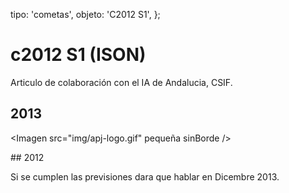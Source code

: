 
  tipo: 'cometas',
  objeto: 'C2012 S1',
};

# c2012 S1 (ISON)

Articulo de colaboración con el IA de Andalucia, CSIF.

## 2013

<Imagen
  src="img/apj-logo.gif"
  pequeña
  sinBorde
/>

<Imagen
  src="registro/c2012-s1_20131116_c2012s1_20131116_i88.jpg"
  fecha="20131116"
  desc="2 x 2 binning de 10s Imagen"
/>

<Imagen
  src="registro/c2012-s1_20131116_2012s1rgb_20131116_i88.jpg"
  fecha="20131116"
  desc="Composición 3x RGB 3 tres imágenes de 20 segundos en cada canal de la Resolución 2:06 “"
/>

<Imagen
  src="registro/c2012-s1_20131107_c2012s1_20131107_i88.jpg"
  fecha="20131107"
  desc="Distancia 1 UA"
/>

<Imagen
  src="registro/c2012-s1_20131012_c2012s1_20131013_i88.jpg"
  fecha="20131012"
  desc="Distancia 1.7UA parece que no va a ser tan espectacular"
/>

<Imagen
  src="registro/c2012-s1_20130407_2012s1_20130407_i88.jpg"
  fecha="20130407"
/>

<Imagen
  src="registro/c2012-s1_20130130_2012s1-10-100s-31-enero-2013.jpg"
  fecha="20130130"
  desc="4:02 unidades astronómicas de distancia"
/>

<Imagen
  src="registro/c2012-s1_20130106_user_556_6_enero_2012_c2012s1_30_100s_1357724375_527011.jpg"
  fecha="20130106"
  desc="3 * 300s DISTANCIA 5.1UA"
/>

## 2012

<Imagen
  src="registro/c2012-s1_Noviembre22_user_556_2012s1_3__300s_22noviembre_2012pa.jpg"
  fecha="20121122"
  desc="3 * 300s DISTANCIA 5.1UA"
/>

Si se cumplen las previsiones dara que hablar en Dicembre 2013.